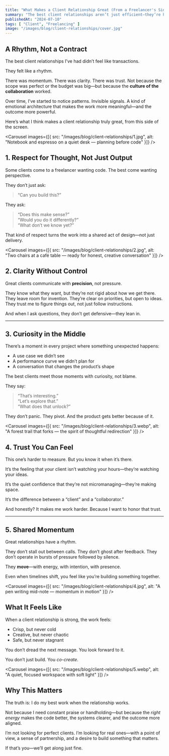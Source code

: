 ```yaml
---
title: "What Makes a Client Relationship Great (From a Freelancer's Side)"
summary: "The best client relationships aren’t just efficient—they’re human. They’re grounded in clarity, curiosity, and mutual respect. Here’s what I’ve come to value most in the ones that really worked."
publishedAt: "2024-07-10"
tags: [ "Client", "Freelancing" ]
image: "/images/blog/client-relationships/cover.jpg"
---
```


## A Rhythm, Not a Contract

The best client relationships I’ve had didn’t feel like transactions.

They felt like a rhythm.

There was momentum. There was clarity. There was trust. Not because the scope was perfect or the budget was big—but because the **culture of the collaboration** worked.

Over time, I’ve started to notice patterns. Invisible signals. A kind of emotional architecture that makes the work more meaningful—and the outcome more powerful.

Here’s what I think makes a client relationship truly great, from this side of the screen.

<Carousel
  images={[{ src: "/images/blog/client-relationships/1.jpg", alt: "Notebook and espresso on a quiet desk — planning before code" }]}
/>

## 1. Respect for Thought, Not Just Output

Some clients come to a freelancer wanting code. The best come wanting perspective.

They don’t just ask:
> “Can you build this?”

They ask:
> “Does this make sense?”  
> “Would you do it differently?”  
> “What don’t we know yet?”

That kind of respect turns the work into a shared act of design—not just delivery.

<Carousel
  images={[{ src: "/images/blog/client-relationships/2.jpg", alt: "Two chairs at a café table — ready for honest, creative conversation" }]}
/>

## 2. Clarity Without Control

Great clients communicate with **precision**, not pressure.

They know what they want, but they’re not rigid about how we get there. They leave room for invention. They’re clear on priorities, but open to ideas. They trust me to figure things out, not just follow instructions.

And when I ask questions, they don’t get defensive—they lean in.

---

## 3. Curiosity in the Middle

There’s a moment in every project where something unexpected happens:

- A use case we didn’t see  
- A performance curve we didn’t plan for  
- A conversation that changes the product’s shape

The best clients meet those moments with curiosity, not blame.

They say:
> “That’s interesting.”  
> “Let’s explore that.”  
> “What does that unlock?”

They don’t panic. They pivot. And the product gets better because of it.

<Carousel
  images={[{ src: "/images/blog/client-relationships/3.webp", alt: "A forest trail that forks — the spirit of thoughtful redirection" }]}
/>

## 4. Trust You Can Feel

This one’s harder to measure. But you know it when it’s there.

It’s the feeling that your client isn’t watching your hours—they’re watching your ideas.

It’s the quiet confidence that they’re not micromanaging—they’re making space.

It’s the difference between a “client” and a “collaborator.”

And honestly? It makes me work harder. Because I want to honor that trust.

---

## 5. Shared Momentum

Great relationships have a rhythm.

They don’t stall out between calls. They don’t ghost after feedback. They don’t operate in bursts of pressure followed by silence.

They **move**—with energy, with intention, with presence.

Even when timelines shift, you feel like you’re building something together.

<Carousel
  images={[{ src: "/images/blog/client-relationships/4.jpg", alt: "A pen writing mid-note — momentum in motion" }]}
/>

## What It Feels Like

When a client relationship is strong, the work feels:

- Crisp, but never cold  
- Creative, but never chaotic  
- Safe, but never stagnant  

You don’t dread the next message. You look forward to it.

You don’t just build. You *co-create*.

<Carousel
  images={[{ src: "/images/blog/client-relationships/5.webp", alt: "A quiet, focused workspace with soft light" }]}
/>

## Why This Matters

The truth is: I do my best work when the relationship works.

Not because I need constant praise or handholding—but because the *right energy* makes the code better, the systems clearer, and the outcome more aligned.

I’m not looking for perfect clients. I’m looking for real ones—with a point of view, a sense of partnership, and a desire to build something that matters.

If that’s you—we’ll get along just fine.
